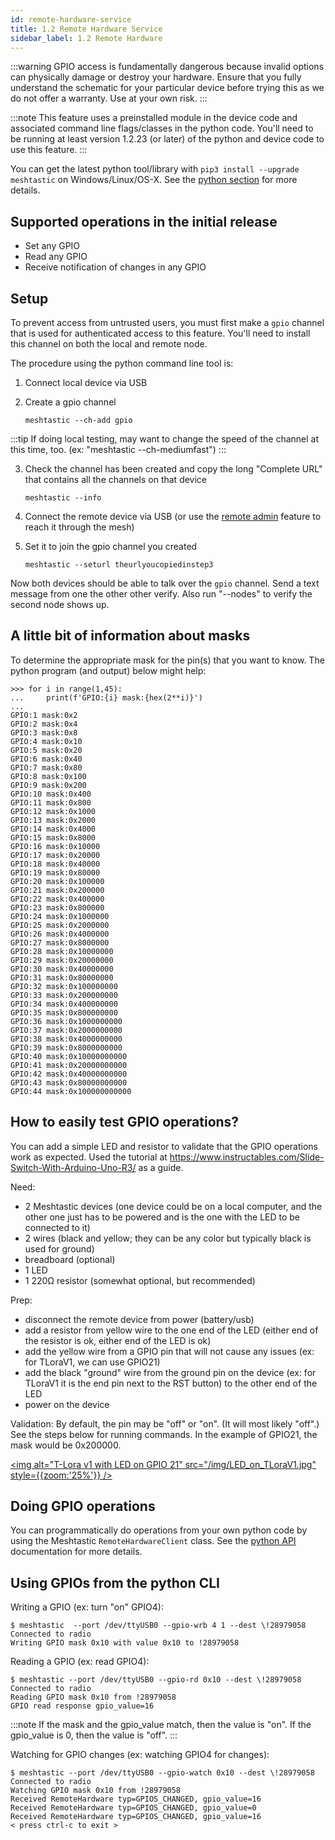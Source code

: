```yaml
---
id: remote-hardware-service
title: 1.2 Remote Hardware Service
sidebar_label: 1.2 Remote Hardware
---
```


:::warning
GPIO access is fundamentally dangerous because invalid options can physically damage or destroy your hardware. Ensure that you fully understand the schematic for your particular device before trying this as we do not offer a warranty. Use at your own risk.
:::

:::note
This feature uses a preinstalled module in the device code and associated command line flags/classes in the python code. You'll need to be running at least version 1.2.23 (or later) of the python and device code to use this feature.
:::

You can get the latest python tool/library with `pip3 install --upgrade meshtastic` on Windows/Linux/OS-X. See the [python section](/docs/software/python/python-installation) for more details.

## Supported operations in the initial release

- Set any GPIO
- Read any GPIO
- Receive notification of changes in any GPIO

## Setup

To prevent access from untrusted users, you must first make a `gpio` channel that is used for authenticated access to this feature. You'll need to install this channel on both the local and remote node.

The procedure using the python command line tool is:

1. Connect local device via USB

2. Create a gpio channel
   ```shell
   meshtastic --ch-add gpio
   ```

:::tip
If doing local testing, may want to change the speed of the channel at this time, too. (ex: "meshtastic --ch-mediumfast")
:::

3. Check the channel has been created and copy the long "Complete URL" that contains all the channels on that device

   ```shell
   meshtastic --info
   ```

4. Connect the remote device via USB (or use the [remote admin](device-remote-admin) feature to reach it through the mesh)

5. Set it to join the gpio channel you created
   ```shell
   meshtastic --seturl theurlyoucopiedinstep3
   ```

Now both devices should be able to talk over the `gpio` channel. Send a text message from one the other other verify. Also run "--nodes" to verify the second node shows up.

## A little bit of information about masks

To determine the appropriate mask for the pin(s) that you want to know. The python program (and output) below might help:

```
>>> for i in range(1,45):
...     print(f'GPIO:{i} mask:{hex(2**i)}')
...
GPIO:1 mask:0x2
GPIO:2 mask:0x4
GPIO:3 mask:0x8
GPIO:4 mask:0x10
GPIO:5 mask:0x20
GPIO:6 mask:0x40
GPIO:7 mask:0x80
GPIO:8 mask:0x100
GPIO:9 mask:0x200
GPIO:10 mask:0x400
GPIO:11 mask:0x800
GPIO:12 mask:0x1000
GPIO:13 mask:0x2000
GPIO:14 mask:0x4000
GPIO:15 mask:0x8000
GPIO:16 mask:0x10000
GPIO:17 mask:0x20000
GPIO:18 mask:0x40000
GPIO:19 mask:0x80000
GPIO:20 mask:0x100000
GPIO:21 mask:0x200000
GPIO:22 mask:0x400000
GPIO:23 mask:0x800000
GPIO:24 mask:0x1000000
GPIO:25 mask:0x2000000
GPIO:26 mask:0x4000000
GPIO:27 mask:0x8000000
GPIO:28 mask:0x10000000
GPIO:29 mask:0x20000000
GPIO:30 mask:0x40000000
GPIO:31 mask:0x80000000
GPIO:32 mask:0x100000000
GPIO:33 mask:0x200000000
GPIO:34 mask:0x400000000
GPIO:35 mask:0x800000000
GPIO:36 mask:0x1000000000
GPIO:37 mask:0x2000000000
GPIO:38 mask:0x4000000000
GPIO:39 mask:0x8000000000
GPIO:40 mask:0x10000000000
GPIO:41 mask:0x20000000000
GPIO:42 mask:0x40000000000
GPIO:43 mask:0x80000000000
GPIO:44 mask:0x100000000000
```

## How to easily test GPIO operations?

You can add a simple LED and resistor to validate that the GPIO operations work as expected. Used the tutorial at https://www.instructables.com/Slide-Switch-With-Arduino-Uno-R3/ as a guide.

Need:

- 2 Meshtastic devices (one device could be on a local computer, and the other one just has to be powered and is the one with the LED to be connected to it)
- 2 wires (black and yellow; they can be any color but typically black is used for ground)
- breadboard (optional)
- 1 LED
- 1 220Ω resistor (somewhat optional, but recommended)

Prep:

- disconnect the remote device from power (battery/usb)
- add a resistor from yellow wire to the one end of the LED (either end of the resistor is ok, either end of the LED is ok)
- add the yellow wire from a GPIO pin that will not cause any issues (ex: for TLoraV1, we can use GPIO21)
- add the black "ground" wire from the ground pin on the device (ex: for TLoraV1 it is the end pin next to the RST button) to the other end of the LED
- power on the device

Validation:
By default, the pin may be "off" or "on". (It will most likely "off".) See the steps below for running commands. In the example of GPIO21, the mask would be 0x200000.

[<img alt="T-Lora v1 with LED on GPIO 21" src="/img/LED_on_TLoraV1.jpg" style={{zoom:'25%'}} />](/img/LED_on_TLoraV1.jpg)

## Doing GPIO operations

You can programmatically do operations from your own python code by using the Meshtastic `RemoteHardwareClient` class. See the [python API](/docs/software/python/python-installation) documentation for more details.

## Using GPIOs from the python CLI

Writing a GPIO (ex: turn "on" GPIO4):

```shell title="Expected output"
$ meshtastic  --port /dev/ttyUSB0 --gpio-wrb 4 1 --dest \!28979058
Connected to radio
Writing GPIO mask 0x10 with value 0x10 to !28979058
```

Reading a GPIO (ex: read GPIO4):

```shell title="Expected output"
$ meshtastic --port /dev/ttyUSB0 --gpio-rd 0x10 --dest \!28979058
Connected to radio
Reading GPIO mask 0x10 from !28979058
GPIO read response gpio_value=16
```

:::note
If the mask and the gpio_value match, then the value is "on". If the gpio_value is 0, then the value is "off".
:::

Watching for GPIO changes (ex: watching GPIO4 for changes):

```shell title="Expected output"
$ meshtastic --port /dev/ttyUSB0 --gpio-watch 0x10 --dest \!28979058
Connected to radio
Watching GPIO mask 0x10 from !28979058
Received RemoteHardware typ=GPIOS_CHANGED, gpio_value=16
Received RemoteHardware typ=GPIOS_CHANGED, gpio_value=0
Received RemoteHardware typ=GPIOS_CHANGED, gpio_value=16
< press ctrl-c to exit >
```
